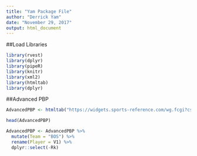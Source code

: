```yaml
---
title: "Yam Package File"
author: "Derrick Yam"
date: "November 29, 2017"
output: html_document
---
```


##Load Libraries
```r
library(rvest)
library(dplyr)
library(pipeR)
library(knitr)
library(xml2)
library(htmltab)
library(dplyr)
```

##Advanced PBP
```r
AdvancedPBP <- htmltab("https://widgets.sports-reference.com/wg.fcgi?css=1&site=bbr&url=%2Fteams%2FBOS%2F2018.html&div=div_advanced")

head(AdvancedPBP)

AdvancedPBP <- AdvancedPBP %>% 
  mutate(Team = "BOS") %>% 
  rename(Player = V1) %>% 
  dplyr::select(-Rk)

```

##